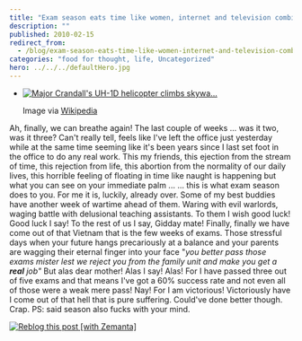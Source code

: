 ```yaml
---
title: "Exam season eats time like women, internet and television combined"
description: ""
published: 2010-02-15
redirect_from:
  - /blog/exam-season-eats-time-like-women-internet-and-television-combined/swizec/1173
categories: "food for thought, life, Uncategorized"
hero: ../../../defaultHero.jpg
---
```


- [![Major Crandall's UH-1D helicopter climbs skywa...](http://swizec.com/blog/wp-content/uploads/2010/02/300px-Bruce_Crandall%27s_UH-1D.jpg "Major Crandall's UH-1D helicopter climbs skywa...")](http://commons.wikipedia.org/wiki/Image:Bruce_Crandall%27s_UH-1D.jpg)

  Image via [Wikipedia](http://commons.wikipedia.org/wiki/Image:Bruce_Crandall%27s_UH-1D.jpg)

Ah, finally, we can breathe again! The last couple of weeks ... was it two, was it three? Can't really tell, feels like I've left the office just yesterday while at the same time seeming like it's been years since I last set foot in the office to do any real work. This my friends, this ejection from the stream of time, this rejection from life, this abortion from the normality of our daily lives, this horrible feeling of floating in time like naught is happening but what you can see on your immediate palm ... ... this is what exam season does to you. For me it is, luckily, already over. Some of my best buddies have another week of wartime ahead of them. Waring with evil warlords, waging battle with delusional teaching assistants. To them I wish good luck! Good luck I say! To the rest of us I say, Gidday mate! Finally, finally we have come out of that Vietnam that is the few weeks of exams. Those stressful days when your future hangs precariously at a balance and your parents are wagging their eternal finger into your face "_you better pass those exams mister lest we reject you from the family unit and make you get a **real** job"_ But alas dear mother! Alas I say! Alas! For I have passed three out of five exams and that means I've got a 60% success rate and not even all of those were a weak mere pass! Nay! For I am victorious! Victoriously have I come out of that hell that is pure suffering. Could've done better though. Crap. PS: said season also fucks with your mind.

[![Reblog this post [with Zemanta]](http://img.zemanta.com/reblog_e.png?x-id=1946f9e8-e928-4897-9e43-643d1418f4a7)](http://reblog.zemanta.com/zemified/1946f9e8-e928-4897-9e43-643d1418f4a7/ "Reblog this post [with Zemanta]")
